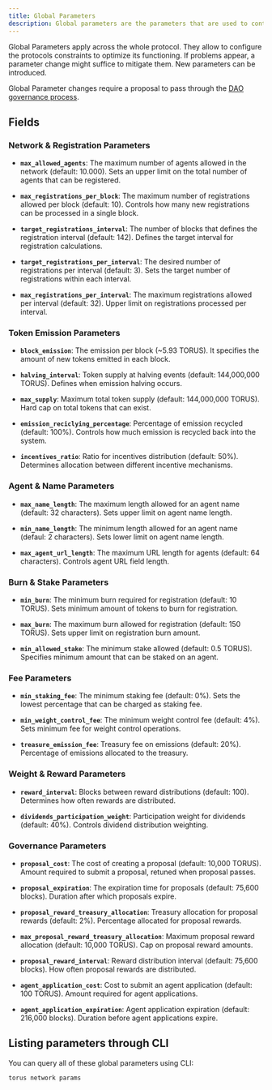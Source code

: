 ```yaml
---
title: Global Parameters
description: Global parameters are the parameters that are used to control the behavior of the Torus blockchain.
---
```


Global Parameters apply across the whole protocol. They allow to configure the protocols constraints to optimize its functioning. If problems appear, a parameter change might suffice to mitigate them. New parameters can be introduced.

Global Parameter changes require a proposal to pass through the [DAO governance process](https://dao.torus.network/proposals).

## Fields

### Network & Registration Parameters

- **`max_allowed_agents`**: The maximum number of agents allowed in the network (default: 10.000). Sets an upper limit on the total number of agents that can be registered.

- **`max_registrations_per_block`**: The maximum number of registrations allowed per block (default: 10). Controls how many new registrations can be processed in a single block.

- **`target_registrations_interval`**: The number of blocks that defines the registration interval (default: 142). Defines the target interval for registration calculations.

- **`target_registrations_per_interval`**: The desired number of registrations per interval (default: 3). Sets the target number of registrations within each interval.

- **`max_registrations_per_interval`**: The maximum registrations allowed per interval (default: 32). Upper limit on registrations processed per interval.

### Token Emission Parameters

- **`block_emission`**: The emission per block (~5.93 TORUS). It specifies the amount of new tokens emitted in each block.

- **`halving_interval`**: Token supply at halving events (default: 144,000,000 TORUS). Defines when emission halving occurs.

- **`max_supply`**: Maximum total token supply (default: 144,000,000 TORUS). Hard cap on total tokens that can exist.

- **`emission_reciclying_percentage`**: Percentage of emission recycled (default: 100%). Controls how much emission is recycled back into the system.

- **`incentives_ratio`**: Ratio for incentives distribution (default: 50%). Determines allocation between different incentive mechanisms.

### Agent & Name Parameters

- **`max_name_length`**: The maximum length allowed for an agent name (default: 32 characters). Sets upper limit on agent name length.

- **`min_name_length`**: The minimum length allowed for an agent name (defaul: 2 characters). Sets lower limit on agent name length.

- **`max_agent_url_length`**: The maximum URL length for agents (default: 64 characters). Controls agent URL field length.

### Burn & Stake Parameters

- **`min_burn`**: The minimum burn required for registration (default: 10 TORUS). Sets minimum amount of tokens to burn for registration.

- **`max_burn`**: The maximum burn allowed for registration (default: 150 TORUS). Sets upper limit on registration burn amount.

- **`min_allowed_stake`**: The minimum stake allowed (default: 0.5 TORUS). Specifies minimum amount that can be staked on an agent.

### Fee Parameters

- **`min_staking_fee`**: The minimum staking fee (default: 0%). Sets the lowest percentage that can be charged as staking fee.

- **`min_weight_control_fee`**: The minimum weight control fee (default: 4%). Sets minimum fee for weight control operations.

- **`treasure_emission_fee`**: Treasury fee on emissions (default: 20%). Percentage of emissions allocated to the treasury.

### Weight & Reward Parameters

- **`reward_interval`**: Blocks between reward distributions (default: 100). Determines how often rewards are distributed.

- **`dividends_participation_weight`**: Participation weight for dividends (default: 40%). Controls dividend distribution weighting.

### Governance Parameters

- **`proposal_cost`**: The cost of creating a proposal (default: 10,000 TORUS). Amount required to submit a proposal, retuned when proposal passes.

- **`proposal_expiration`**: The expiration time for proposals (default: 75,600 blocks). Duration after which proposals expire.

- **`proposal_reward_treasury_allocation`**: Treasury allocation for proposal rewards (default: 2%). Percentage allocated for proposal rewards.

- **`max_proposal_reward_treasury_allocation`**: Maximum proposal reward allocation (default: 10,000 TORUS). Cap on proposal reward amounts.

- **`proposal_reward_interval`**: Reward distribution interval (default: 75,600 blocks). How often proposal rewards are distributed.

- **`agent_application_cost`**: Cost to submit an agent application (default: 100 TORUS). Amount required for agent applications.

- **`agent_application_expiration`**: Agent application expiration (default: 216,000 blocks). Duration before agent applications expire.


## Listing parameters through CLI

You can query all of these global parameters using CLI:

```bash
torus network params
```
